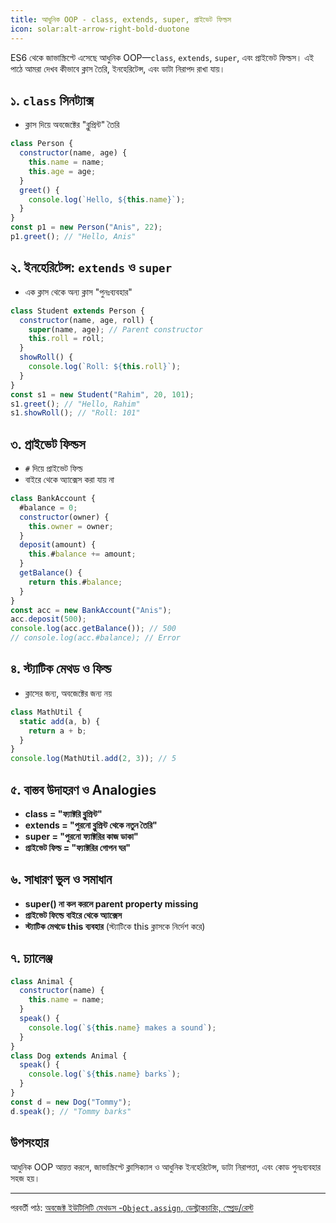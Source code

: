 ```yaml
---
title: আধুনিক OOP - class, extends, super, প্রাইভেট ফিল্ডস
icon: solar:alt-arrow-right-bold-duotone
---
```


ES6 থেকে জাভাস্ক্রিপ্টে এসেছে আধুনিক OOP—`class`, `extends`, `super`, এবং প্রাইভেট ফিল্ডস। এই পাঠে আমরা দেখব কীভাবে ক্লাস তৈরি, ইনহেরিটেন্স, এবং ডাটা নিরাপদ রাখা যায়।

## ১. `class` সিনট্যাক্স

- ক্লাস দিয়ে অবজেক্টের "ব্লুপ্রিন্ট" তৈরি

```js
class Person {
  constructor(name, age) {
    this.name = name;
    this.age = age;
  }
  greet() {
    console.log(`Hello, ${this.name}`);
  }
}
const p1 = new Person("Anis", 22);
p1.greet(); // "Hello, Anis"
```

## ২. ইনহেরিটেন্স: `extends` ও `super`

- এক ক্লাস থেকে অন্য ক্লাস "পুনঃব্যবহার"

```js
class Student extends Person {
  constructor(name, age, roll) {
    super(name, age); // Parent constructor
    this.roll = roll;
  }
  showRoll() {
    console.log(`Roll: ${this.roll}`);
  }
}
const s1 = new Student("Rahim", 20, 101);
s1.greet(); // "Hello, Rahim"
s1.showRoll(); // "Roll: 101"
```

## ৩. প্রাইভেট ফিল্ডস

- `#` দিয়ে প্রাইভেট ফিল্ড
- বাইরে থেকে অ্যাক্সেস করা যায় না

```js
class BankAccount {
  #balance = 0;
  constructor(owner) {
    this.owner = owner;
  }
  deposit(amount) {
    this.#balance += amount;
  }
  getBalance() {
    return this.#balance;
  }
}
const acc = new BankAccount("Anis");
acc.deposit(500);
console.log(acc.getBalance()); // 500
// console.log(acc.#balance); // Error
```

## ৪. স্ট্যাটিক মেথড ও ফিল্ড

- ক্লাসের জন্য, অবজেক্টের জন্য নয়

```js
class MathUtil {
  static add(a, b) {
    return a + b;
  }
}
console.log(MathUtil.add(2, 3)); // 5
```

## ৫. বাস্তব উদাহরণ ও Analogies

- **class = "ফ্যাক্টরি ব্লুপ্রিন্ট"**
- **extends = "পুরনো ব্লুপ্রিন্ট থেকে নতুন তৈরি"**
- **super = "পুরনো ফ্যাক্টরির কাজ ডাকা"**
- **প্রাইভেট ফিল্ড = "ফ্যাক্টরির গোপন ঘর"**

## ৬. সাধারণ ভুল ও সমাধান

- **super() না কল করলে parent property missing**
- **প্রাইভেট ফিল্ডে বাইরে থেকে অ্যাক্সেস**
- **স্ট্যাটিক মেথডে this ব্যবহার** (স্ট্যাটিকে this ক্লাসকে নির্দেশ করে)

## ৭. চ্যালেঞ্জ

```js
class Animal {
  constructor(name) {
    this.name = name;
  }
  speak() {
    console.log(`${this.name} makes a sound`);
  }
}
class Dog extends Animal {
  speak() {
    console.log(`${this.name} barks`);
  }
}
const d = new Dog("Tommy");
d.speak(); // "Tommy barks"
```

## উপসংহার

আধুনিক OOP আয়ত্ত করলে, জাভাস্ক্রিপ্টে ক্লাসিক্যাল ও আধুনিক ইনহেরিটেন্স, ডাটা নিরাপত্তা, এবং কোড পুনঃব্যবহার সহজ হয়।

---

পরবর্তী পাঠ: [অবজেক্ট ইউটিলিটি মেথডস -`Object.assign`, ডেস্ট্রাকচারিং, স্প্রেড/রেস্ট](/js/object-utilities)
